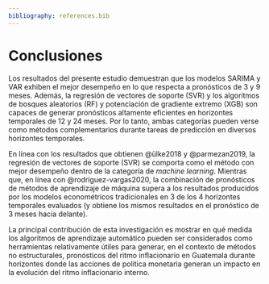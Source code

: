 ```yaml
---
bibliography: references.bib
---
```


# Conclusiones

Los resultados del presente estudio demuestran que los modelos SARIMA y VAR exhiben el mejor desempeño en lo que respecta a pronósticos de 3 y 9 meses. Además, la regresión de vectores de soporte (SVR) y los algoritmos de bosques aleatorios (RF) y potenciación de gradiente extremo (XGB) son capaces de generar pronósticos altamente eficientes en horizontes temporales de 12 y 24 meses. Por lo tanto, ambas categorías pueden verse como métodos complementarios durante tareas de predicción en diversos horizontes temporales.

En línea con los resultados que obtienen @ülke2018 y @parmezan2019, la regresión de vectores de soporte (SVR) se comporta como el método con mejor desempeño dentro de la categoría de *machine learning*. Mientras que, en línea con @rodríguez-vargas2020, la combinación de pronósticos de métodos de aprendizaje de máquina supera a los resultados producidos por los modelos econométricos tradicionales en 3 de los 4 horizontes temporales evaluados (y obtiene los mismos resultados en el pronóstico de 3 meses hacia delante).

La principal contribución de esta investigación es mostrar en qué medida los algoritmos de aprendizaje automático pueden ser considerados como herramientas relativamente útiles para generar, en el contexto de métodos no estructurales, pronósticos del ritmo inflacionario en Guatemala durante horizontes donde las acciones de política monetaria generan un impacto en la evolución del ritmo inflacionario interno.
